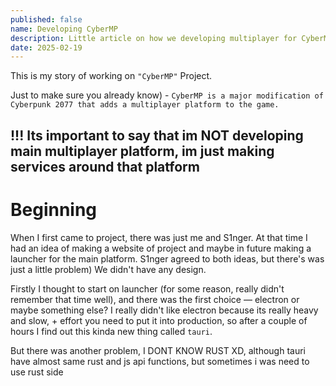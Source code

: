 ```yaml
---
published: false
name: Developing CyberMP
description: Little article on how we developing multiplayer for CyberMP
date: 2025-02-19
---
```


This is my story of working on `"CyberMP"` Project.

Just to make sure you already
know) - `CyberMP is a major modification of Cyberpunk 2077 that adds a multiplayer platform to the game. `

[//]: # (CyberMP Discord)

[//]: # (CyberMP Youtube)

[//]: # (CyberMP Patreon)

[//]: # (CyberMP Boosty)

## **!!! Its important to say that im NOT developing main multiplayer platform, im just making services around that platform**

# Beginning

When I first came to project, there was just me and S1nger. At that time I had an idea of making a website of project and maybe in
future making a launcher for the main platform. S1nger agreed to both ideas, but there's was just a little problem) We didn't have any design.

Firstly I thought to start on launcher (for some reason, really didn't remember that time well), and there was the first choice — electron or maybe
something else? I really didn't like electron because its really heavy and slow, + effort you need to put it into production, so after a couple of
hours
I find out this kinda new thing called `tauri`.

But there was another problem, I DONT KNOW RUST XD, although tauri have almost same rust and js api functions, but sometimes i was need to use rust
side

[//]: # (So i had a couple friends that can make design/concepts for free, but i thought maybe i could make design by myself,)

[//]: # ()

[//]: # (Initially progress was really slow because at that time i was studying in school, and + im not a very good designer itself&#41;)

[//]: # ()

[//]: # (After couple months of afk developing some concepts of website i wrote my friend about maybe making some design for launcher)
